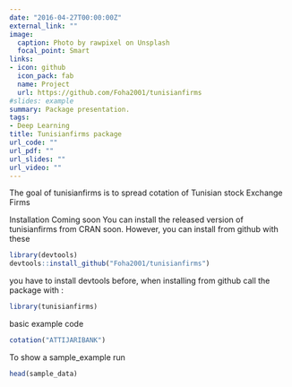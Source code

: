 ```yaml
---
date: "2016-04-27T00:00:00Z"
external_link: ""
image:
  caption: Photo by rawpixel on Unsplash
  focal_point: Smart
links:
- icon: github
  icon_pack: fab
  name: Project
  url: https://github.com/Foha2001/tunisianfirms
#slides: example
summary: Package presentation.
tags:
- Deep Learning
title: Tunisianfirms package
url_code: ""
url_pdf: ""
url_slides: ""
url_video: ""
---
```

The goal of tunisianfirms is to spread cotation of Tunisian stock Exchange Firms

Installation
Coming soon You can install the released version of tunisianfirms from CRAN soon.
However, you can install from github with these 

```r
library(devtools)
devtools::install_github("Foha2001/tunisianfirms")
```
you have to install devtools before, when installing from github
call the package with :
```r
library(tunisianfirms)
```
basic example code

```r
cotation("ATTIJARIBANK")

```


To show a sample_example run


```r

head(sample_data)
```




